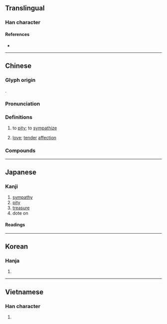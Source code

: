 {{also|怜}}
{{character info/new}}
==Translingual==

===Han character===
{{Han char|rn=61|rad=心|as=12|sn=15|four=99059|canj=PFDQ|ids=⿰忄粦}}

====References====
* {{Han ref|kx=0402.120|dkj=11206|dj=0742.140|hdz=42356.070|uh=6190|ud=24976|bh=BCA6|bd=48294}}

----

==Chinese==
{{zh-forms|s=怜}}

===Glyph origin===
{{Han etym}}
{{Han compound|心|alt1=忄|t1=heart|粦|ls=psc}}.

===Pronunciation===
{{zh-pron
|m=lián
|c=lin4
|h=gd=lin2
|md=
|mn=liân/lîn
|mn_note=liân - literary; lîn - vernacular
|mn-t=liang5/liêng5
|mn-t_note=liang5 - Shantou; liêng5 - Chaozhou
|w=
|mc=y
|oc=y
|cat=
}}

===Definitions===
{{zh-hanzi}}

# to [[pity]]; to [[sympathize]]
#: {{zh-syn|憐憫}}
# {{lb|zh|literary}} [[love]]; [[tender]] [[affection]]

===Compounds===
{{zh-der|憐愛|憐憫|憐貧惜老|憐惜|憐香惜玉|憐恤|可憐|憐惜|愛憐|哀憐|搖尾乞憐}}

----

==Japanese==

===Kanji===
{{ja-kanji|grade=|rs=心12}}

# [[sympathy]]
# [[pity]]
# [[treasure]]
# dote on

====Readings====
{{ja-readings
|on=れん
|kun=あわ-れむ, あわ-れみ
}}

----

==Korean==

===Hanja===
{{ko-hanja|hangeul=[[련]], [[연]]|eumhun=|rv=ryeon, yeon|mr=ryŏn, yŏn|y=lyen, yen}}

# {{rfdef|ko|sort=心12}}

----

==Vietnamese==

===Han character===
{{vi-hantu|[[lân]], [[liên]]|rs=心12}}

# {{rfdef|vi|sort=心12}}